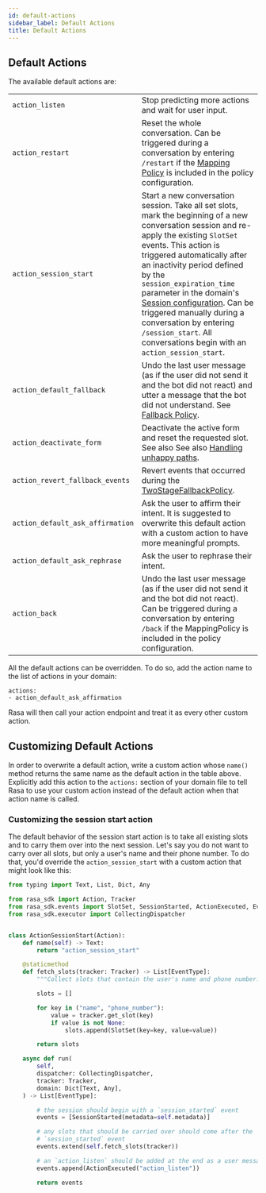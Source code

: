 ```yaml
---
id: default-actions
sidebar_label: Default Actions
title: Default Actions
---
```


<a aria-hidden="true" tabIndex="-1" className="anchor enhancedAnchor" id="default-actions"></a>

## Default Actions

The available default actions are:

|                                 |                                                                                                                                                                                                                                                                                                                                                                                                                                                                                          |
|---------------------------------|------------------------------------------------------------------------------------------------------------------------------------------------------------------------------------------------------------------------------------------------------------------------------------------------------------------------------------------------------------------------------------------------------------------------------------------------------------------------------------------|
|`action_listen`                  |Stop predicting more actions and wait for user input.                                                                                                                                                                                                                                                                                                                                                                                                                                     |
|`action_restart`                 |Reset the whole conversation. Can be triggered during a conversation by entering `/restart` if the [Mapping Policy](./policies.mdx#mapping-policy) is included in the policy configuration.                                                                                                                                                                                                                                                                                          |
|`action_session_start`           |Start a new conversation session. Take all set slots, mark the beginning of a new conversation session and re-apply the existing `SlotSet` events. This action is triggered automatically after an inactivity period defined by the `session_expiration_time` parameter in the domain's [Session configuration](./domain.mdx#session-config). Can be triggered manually during a conversation by entering `/session_start`. All conversations begin with an `action_session_start`. |
|`action_default_fallback`        |Undo the last user message (as if the user did not send it and the bot did not react) and utter a message that the bot did not understand. See [Fallback Policy](./policies.mdx#fallback-policy).                                                                                                                                                                                                                                                                                           |
|`action_deactivate_form`         |Deactivate the active form and reset the requested slot. See also See also [Handling unhappy paths](./forms.mdx#writing-stories--rules-for-unhappy-form-paths).                                                                                                                                                                                                                                                                                                                                                             |
|`action_revert_fallback_events`  |Revert events that occurred during the [TwoStageFallbackPolicy](./policies.mdx#two-stage-fallback-policy).                                                                                                                                                                                                                                                                                                                                                                    |
|`action_default_ask_affirmation` |Ask the user to affirm their intent. It is suggested to overwrite this default action with a custom action to have more meaningful prompts.                                                                                                                                                                                                                                                                                                                                               |
|`action_default_ask_rephrase`    |Ask the user to rephrase their intent.                                                                                                                                                                                                                                                                                                                                                                                                                                                    |
|`action_back`                    |Undo the last user message (as if the user did not send it and the bot did not react). Can be triggered during a conversation by entering `/back` if the MappingPolicy is included in the policy configuration.                                                                                                                                                                                                                                                                           |

All the default actions can be overridden. To do so, add the action name
to the list of actions in your domain:

```yaml-rasa
actions:
- action_default_ask_affirmation
```

Rasa will then call your action endpoint and treat it as every other
custom action.

## Customizing Default Actions

<a aria-hidden="true" tabIndex="-1" className="anchor enhancedAnchor" id="custom-session-start"></a>

In order to overwrite a default action, write a custom action whose `name()` method
returns the same name as the default action in the table above.
Explicitly add this action to the `actions:` section of your domain file to tell Rasa
to use your custom action instead of the default action when that action name is called.

### Customizing the session start action

The default behavior of the session start action is to take all existing slots and to
carry them over into the next session. Let's say you do not want to carry over all
slots, but only a user's name and their phone number. To do that, you'd override the
`action_session_start` with a custom action that might look like this:

```python
from typing import Text, List, Dict, Any

from rasa_sdk import Action, Tracker
from rasa_sdk.events import SlotSet, SessionStarted, ActionExecuted, EventType
from rasa_sdk.executor import CollectingDispatcher


class ActionSessionStart(Action):
    def name(self) -> Text:
        return "action_session_start"

    @staticmethod
    def fetch_slots(tracker: Tracker) -> List[EventType]:
        """Collect slots that contain the user's name and phone number."""

        slots = []

        for key in ("name", "phone_number"):
            value = tracker.get_slot(key)
            if value is not None:
                slots.append(SlotSet(key=key, value=value))

        return slots

    async def run(
        self,
        dispatcher: CollectingDispatcher,
        tracker: Tracker,
        domain: Dict[Text, Any],
    ) -> List[EventType]:

        # the session should begin with a `session_started` event
        events = [SessionStarted(metadata=self.metadata)]

        # any slots that should be carried over should come after the
        # `session_started` event
        events.extend(self.fetch_slots(tracker))

        # an `action_listen` should be added at the end as a user message follows
        events.append(ActionExecuted("action_listen"))

        return events
```
